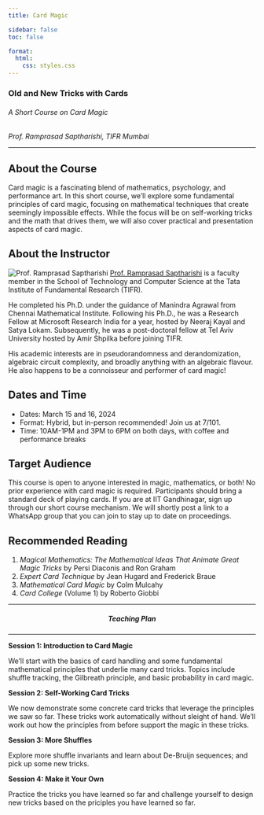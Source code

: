 ```yaml
---
title: Card Magic

sidebar: false
toc: false

format:
  html:
    css: styles.css
---
```


### Old and New Tricks with Cards
###### A Short Course on Card Magic
_Prof. Ramprasad Saptharishi, TIFR Mumbai_

---


:::{.callout-note collapse="false" icon="false"}
# About the Course

Card magic is a fascinating blend of mathematics, psychology, and performance art. In this short course, we'll explore some fundamental principles of card magic, focusing on mathematical techniques that create seemingly impossible effects. While the focus will be on self-working tricks and the math that drives them, we will also cover practical and presentation aspects of card magic.
:::


:::{.callout-note collapse="false" icon="false"}
# About the Instructor
<img src="ramprasad.jpg" alt="Prof. Ramprasad Saptharishi" class="instructor-image">
[Prof. Ramprasad Saptharishi](https://www.tcs.tifr.res.in/~ramprasad/) is a faculty member in the School of Technology and Computer Science at the Tata Institute of Fundamental Research (TIFR).

He completed his Ph.D. under the guidance of Manindra Agrawal from Chennai Mathematical Institute. Following his Ph.D., he was a Research Fellow at Microsoft Research India for a year, hosted by Neeraj Kayal and Satya Lokam. Subsequently, he was a post-doctoral fellow at Tel Aviv University hosted by Amir Shpilka before joining TIFR.

His academic interests are in pseudorandomness and derandomization, algebraic circuit complexity, and broadly anything with an algebraic flavour. He also happens to be a connoisseur and performer of card magic!
:::


:::{.callout-note collapse="false" icon="false"}
# Dates and Time
- Dates: March 15 and 16, 2024
- Format: Hybrid, but in-person recommended! Join us at 7/101.
- Time: 10AM-1PM and 3PM to 6PM on both days, with coffee and performance breaks
:::


:::{.callout-note collapse="false" icon="false"}
# Target Audience
This course is open to anyone interested in magic, mathematics, or both! No prior experience with card magic is required. Participants should bring a standard deck of playing cards. If you are at IIT Gandhinagar, sign up through our short course mechanism. We will shortly post a link to a WhatsApp group that you can join to stay up to date on proceedings.
:::


:::{.callout-note collapse="false" icon="false"}
# Recommended Reading

1. *Magical Mathematics: The Mathematical Ideas That Animate Great Magic Tricks* by Persi Diaconis and Ron Graham
2. *Expert Card Technique* by Jean Hugard and Frederick Braue
3. *Mathematical Card Magic* by Colm Mulcahy
4. *Card College* (Volume 1) by Roberto Giobbi
:::


---

<h5 style="text-align: center;">Teaching Plan</h5>

---

::: {.grid}

::: {.g-col-6}
:::{.callout-tip appearance="minimal" icon="false"}
**Session 1: Introduction to Card Magic**

We'll start with the basics of card handling and some fundamental mathematical principles that underlie many card tricks. Topics include shuffle tracking, the Gilbreath principle, and basic probability in card magic.

<!-- <a href="L1-slides.pdf"><span class="bi bi-file-earmark-slides" data-bs-toggle="tooltip" data-bs-placement="top" title="Slides"></span></a> -->
:::

:::


::: {.g-col-6}
:::{.callout-tip appearance="minimal" icon="false"}
**Session 2: Self-Working Card Tricks**

We now demonstrate some concrete card tricks that leverage the principles we saw so far. These tricks work automatically without sleight of hand. We'll work out how the principles from before support the magic in these tricks.

<!-- <a href="L2-slides.pdf"><span class="bi bi-file-earmark-slides" data-bs-toggle="tooltip" data-bs-placement="top" title="Slides"></span></a> -->
:::

:::


::: {.g-col-6}
:::{.callout-tip appearance="minimal" icon="false"}
**Session 3: More Shuffles**

Explore more shuffle invariants and learn about De-Bruijn sequences; and pick up some new tricks.

<!-- <a href="L3-slides.pdf"><span class="bi bi-file-earmark-slides" data-bs-toggle="tooltip" data-bs-placement="top" title="Slides"></span></a> -->
:::

:::


::: {.g-col-6}
:::{.callout-tip appearance="minimal" icon="false"}
**Session 4: Make it Your Own**

Practice the tricks you have learned so far and challenge yourself to design new tricks based on the priciples you have learned so far.

<!-- <a href="L4-slides.pdf"><span class="bi bi-file-earmark-slides" data-bs-toggle="tooltip" data-bs-placement="top" title="Slides"></span></a> -->
:::

:::


:::

